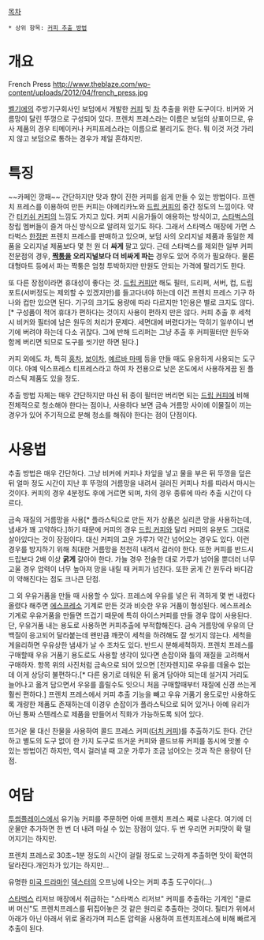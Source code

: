 [[목차]]

 * 상위 항목: [[커피 추출 방법]]

= 개요 =
French Press
http://www.theblaze.com/wp-content/uploads/2012/04/french_press.jpg

[[벨기에]]의 주방기구회사인 보덤에서 개발한 [[커피]] 및 [[차]] 추출을 위한 도구이다. 비커와 거름망이 달린 뚜껑으로 구성되어 있다. 프렌치 프레스라는 이름은 보덤의 상표이므로, 유사 제품의 경우 티메이커나 커피프레스라는 이름으로 불리기도 한다. 뭐 이것 저것 가리지 않고 보덤으로 통하는 경우가 제일 흔하지만.

= 특징 =
~~카페인 깡패~~
간단하지만 맛과 향이 진한 커피를 쉽게 만들 수 있는 방법이다. 프렌치 프레스를 이용하여 만든 커피는 아메리카노와 [[드립 커피]]의 중간 정도의 느낌이다. 약간 [[터키쉬 커피]]의 느낌도 가지고 있다. 커피 시음가들이 애용하는 방식이고, [[스타벅스]]의 창립 멤버들이 즐겨 마신 방식으로 알려져 있기도 하다. 그래서 스타벅스 매장에 가면 스타벅스 [[한정판]] 프렌치 프레스를 판매하고 있으며, 보덤 사의 오리지널 제품과 동일한 제품을 오리지널 제품보다 몇 천 원 더 '''싸게''' 팔고 있다. 근데 스타벅스를 제외한 일부 커피 전문점의 경우, '''[[짝퉁]]을 오리지널보다 더 비싸게 파는''' 경우도 있어 주의가 필요하다. 물론 대형마트 등에서 파는 짝퉁은 엄청 투박하지만 만원도 안되는 가격에 팔리기도 한다.

또 다른 장점이라면 휴대성이 좋다는 것. [[드립 커피]]만 해도 필터, 드리퍼, 서버, 컵, 드립포트(서버정도는 제외할 수 있겠지만)를 들고다녀야 하는데 이건 프렌치 프레스 기구 하나와 컵만 있으면 된다. 기구의 크기도 용량에 따라 다르지만 1인용은 별로 크지도 않다.[* 구성품이 적어 휴대가 편하다는 것이지 사용이 편하지 만은 않다. 커피 추출 후 세척시 비커와 필터에 남은 원두의 처리가 문제다. 세면대에 버렸다가는 막히기 일쑤이니 변기에 버려야 하는데 다소 귀찮다. 그에 반해 드리퍼는 그냥 추출 후 커피필터만 원두와 함께 버리면 되므로 도구를 씻기만 하면 된다.]

커피 외에도 차, 특히 [[홍차]], [[보이차]], [[예르바 마떼]] 등을 만들 때도 유용하게 사용되는 도구이다. 아예 익스프레스 티프레스라고 하여 차 전용으로 낮은 온도에서 사용하게끔 된 플라스틱 제품도 있을 정도.

추출 방법 자체는 매우 간단하지만 마신 뒤 종이 필터만 버리면 되는 [[드립 커피]]에 비해 전체적으로 청소해야 한다는 점이나, 사용하다 보면 금속 거름망 사이에 이물질이 끼는 경우가 있어 주기적으로 분해 청소를 해줘야 한다는 점이 단점이다.

= 사용법 =
추출 방법은 매우 간단하다. 그냥 비커에 커피나 차잎을 넣고 물을 부은 뒤 뚜껑을 덮은 뒤 얼마 정도 시간이 지난 후 뚜껑의 거름망을 내려서 걸러진 커피나 차를 따라서 마시는 것이다. 커피의 경우 4분정도 후에 거르면 되며, 차의 경우 종류에 따라 추출 시간이 다르다.

금속 재질의 거름망을 사용[* 플라스틱으로 만든 저가 상품은 실리콘 망을 사용하는데, 냄새가 꽤 고약하다.]하기 때문에 커피의 경우 [[드립 커피]]와 달리 커피의 유분도 그대로 살아있다는 것이 장점이다. 대신 커피의 고운 가루가 약간 넘어오는 경우도 있다. 이런 경우를 방지하기 위해 최대한 거름망을 천천히 내려서 걸러야 한다. 또한 커피를 반드시 드립보다 2배 이상 '''굵게''' 갈아야 한다. 가늘 경우 전술한 대로 가루가 넘어올 뿐더러 너무 고울 경우 압력이 너무 높아져 망을 내릴 때 커피가 넘친다. 또한 굵게 간 원두라 바디감이 약해진다는 점도 크나큰 단점.

그 외 우유거품을 만들 때 사용할 수 있다. 프레스에 우유를 넣은 뒤 격하게 몇 번 내렸다 올렸다 해주면 [[에스프레소]] 기계로 만든 것과 비슷한 우유 거품이 형성된다. 에스프레소 기계로 우유거품을 만들면 뜨겁기 때문에 특히 아이스커피를 만들 경우 많이 사용된다. 단, 우유거품 내는 용도로 사용하면 커피추출에 부적합해진다. 금속 거름망에 우유의 단백질이 응고되어 달라붙는데 왠만큼 깨끗이 세척을 하려해도 잘 씻기지 않는다. 세척을 게을리하면 우유상한 냄새가 날 수 조차도 있다. 반드시 분해세척하자. 프렌치 프레스를 구매할때 우유 거품기 용도로도 사용할 생각이 있다면 손잡이와 틀의 재질을 고려해서 구매하자. 항목 위의 사진처럼 금속으로 되어 있으면 [전자렌지]로 우유를 데울수 없는데 이게 상당히 불편하다.[* 다른 용기로 데워운 뒤 옮겨 담아야 되는데 설거지 거리도 늘어나고 옮겨 담으면서 우유를 흘릴수도 잇으니 처음 구매할때부터 재질에 신경 쓰는게 훨씬 편하다.] 프렌치 프레스에서 커피 추출 기능을 빼고 우유 거품기 용도로만 사용하도록 개량한 제품도 존재하는데 이경우 손잡이가 플라스틱으로 되어 있거나 아예 유리가 아닌 통짜 스텐레스로 제품을 만들어서 직화가 가능하도록 되어 있다.

뜨거운 물 대신 찬물을 사용하여 콜드 프레스 커피([[더치 커피]])를 추출하기도 한다. 간단하고 별도의 도구 없이 한 가지 도구로 뜨거운 커피와 콜드브류 커피를 동시에 맛볼 수 있는 방법이긴 하지만, 역시 걸러낼 때 고운 가루가 조금 넘어오는 것과 작은 용량이 단점.

= 여담 =
[[투썸플레이스]]에서 유기농 커피를 주문하면 아예 프렌치 프레스 째로 나온다. 여기에 더운물만 추가하면 한 번 더 내려 마실 수 있는 장점이 있다. 두 번 우리면 커피맛이 확 떨어지기는 하지만.
 
프렌치 프레스로 30초~1분 정도의 시간이 걸릴 정도로 느긋하게 추출하면 맛이 확연히 달라진다.개인차가 있기는 하지만...

유명한 [[미국 드라마]]인 [[덱스터]]의 오프닝에 나오는 커피 추출 도구이다(...)

[[스타벅스]] 리저브 매장에서 취급하는 "스타벅스 리저브" 커피를 추출하는 기계인 "클로버 머신"도 프렌치프레스를 뒤집어놓은 것 같은 원리로 추출하는 것이다. 필터가 위에서 아래가 아닌 아래서 위로 올라가며 피스톤 압력을 사용하여 프렌치프레스에 비해 빠르게 추출이 된다.
